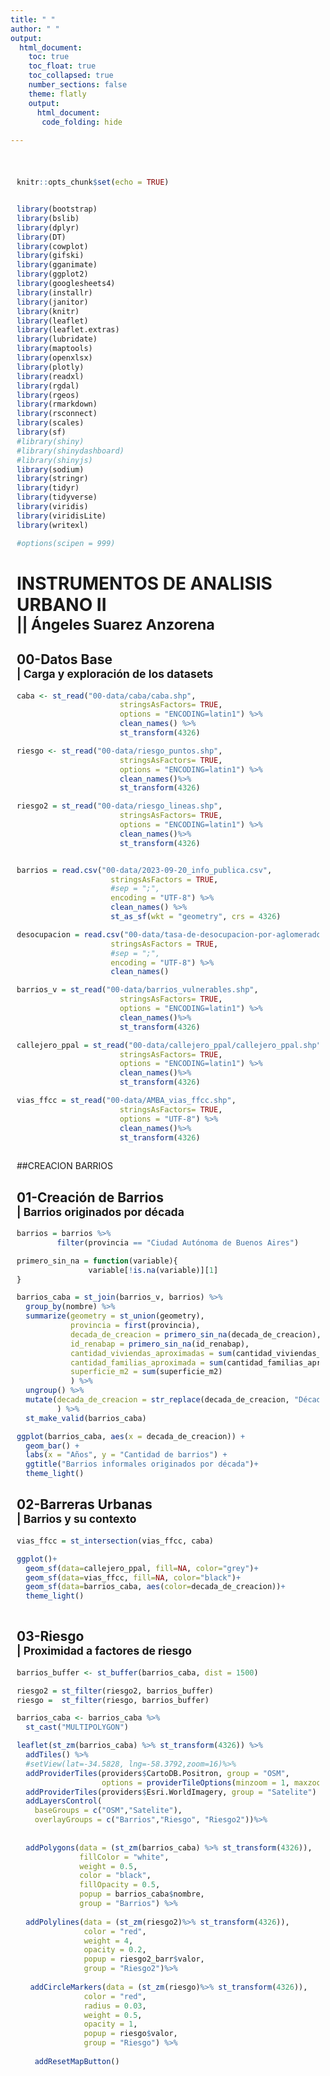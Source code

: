 ```yaml
---
title: " "
author: " "
output: 
  html_document:
    toc: true
    toc_float: true
    toc_collapsed: true
    number_sections: false
    theme: flatly
    output:
      html_document:
       code_folding: hide
    
---
```



<style type="text/css">
div.main-container {
  max-width: 90%;
  margin-left: 2px;
  /margin-right;/
}
</style>

<style>
#para1{
  color: grey;
  text-align: left;}
#text{
  text-align:left;
  padding:10px;
  float:both;
}
#links{
color:#facf02;
}
</style>

<div id="text">

```r

```

```r
knitr::opts_chunk$set(echo = TRUE)


library(bootstrap)
library(bslib)
library(dplyr)
library(DT)
library(cowplot)
library(gifski)
library(gganimate)
library(ggplot2)
library(googlesheets4)
library(installr)
library(janitor)
library(knitr)
library(leaflet)
library(leaflet.extras)
library(lubridate)
library(maptools)
library(openxlsx)
library(plotly)
library(readxl)
library(rgdal)
library(rgeos)
library(rmarkdown)
library(rsconnect)
library(scales)
library(sf)
#library(shiny)
#library(shinydashboard)
#library(shinyjs)
library(sodium)
library(stringr)
library(tidyr)
library(tidyverse)
library(viridis)
library(viridisLite)
library(writexl)

#options(scipen = 999)
```

<h1>
  INSTRUMENTOS DE ANALISIS URBANO II </br>
  <small class="text-muted"> || Ángeles Suarez Anzorena </small>
</h1>

<h2>
  00-Datos Base </br>
  <small class="text-muted"> | Carga y exploración de los datasets </small>
</h2>


```r


caba <- st_read("00-data/caba/caba.shp",
                       stringsAsFactors= TRUE,
                       options = "ENCODING=latin1") %>% 
                       clean_names() %>% 
                       st_transform(4326)

riesgo <- st_read("00-data/riesgo_puntos.shp",
                       stringsAsFactors= TRUE,
                       options = "ENCODING=latin1") %>% 
                       clean_names()%>% 
                       st_transform(4326)

riesgo2 = st_read("00-data/riesgo_lineas.shp",
                       stringsAsFactors= TRUE,
                       options = "ENCODING=latin1") %>% 
                       clean_names()%>% 
                       st_transform(4326)


barrios = read.csv("00-data/2023-09-20_info_publica.csv",
                     stringsAsFactors = TRUE,
                     #sep = ";",
                     encoding = "UTF-8") %>% 
                     clean_names() %>% 
                     st_as_sf(wkt = "geometry", crs = 4326)

desocupacion = read.csv("00-data/tasa-de-desocupacion-por-aglomerado-1974-2003.csv",
                     stringsAsFactors = TRUE,
                     #sep = ";",
                     encoding = "UTF-8") %>% 
                     clean_names() 

barrios_v = st_read("00-data/barrios_vulnerables.shp",
                       stringsAsFactors= TRUE,
                       options = "ENCODING=latin1") %>% 
                       clean_names()%>% 
                       st_transform(4326)

callejero_ppal = st_read("00-data/callejero_ppal/callejero_ppal.shp",
                       stringsAsFactors= TRUE,
                       options = "ENCODING=latin1") %>% 
                       clean_names()%>% 
                       st_transform(4326)

vias_ffcc = st_read("00-data/AMBA_vias_ffcc.shp",
                       stringsAsFactors= TRUE,
                       options = "UTF-8") %>% 
                       clean_names()%>% 
                       st_transform(4326)
                     
```




##CREACION BARRIOS

<h2>
  01-Creación de Barrios </br>
  <small class="text-muted"> | Barrios originados por década </small>
</h2>

```r
barrios = barrios %>% 
         filter(provincia == "Ciudad Autónoma de Buenos Aires")

primero_sin_na = function(variable){
                variable[!is.na(variable)][1]
}

barrios_caba = st_join(barrios_v, barrios) %>% 
  group_by(nombre) %>%
  summarize(geometry = st_union(geometry),
            provincia = first(provincia),
            decada_de_creacion = primero_sin_na(decada_de_creacion),
            id_renabap = primero_sin_na(id_renabap),
            cantidad_viviendas_aproximadas = sum(cantidad_viviendas_aproximadas),
            cantidad_familias_aproximada = sum(cantidad_familias_aproximada),
            superficie_m2 = sum(superficie_m2)
            ) %>%
  ungroup() %>% 
  mutate(decada_de_creacion = str_replace(decada_de_creacion, "Década ", "")
         ) %>% 
  st_make_valid(barrios_caba)

ggplot(barrios_caba, aes(x = decada_de_creacion)) +
  geom_bar() +
  labs(x = "Años", y = "Cantidad de barrios") +
  ggtitle("Barrios informales originados por década")+
  theme_light()
```


<h2>
  02-Barreras Urbanas </br>
  <small class="text-muted"> | Barrios y su contexto </small>
</h2>


```r
vias_ffcc = st_intersection(vias_ffcc, caba)

ggplot()+
  geom_sf(data=callejero_ppal, fill=NA, color="grey")+
  geom_sf(data=vias_ffcc, fill=NA, color="black")+
  geom_sf(data=barrios_caba, aes(color=decada_de_creacion))+
  theme_light()
  
```


<h2>
  03-Riesgo </br>
  <small class="text-muted"> | Proximidad a factores de riesgo </small>
</h2>

```r
barrios_buffer <- st_buffer(barrios_caba, dist = 1500)

riesgo2 = st_filter(riesgo2, barrios_buffer)
riesgo =  st_filter(riesgo, barrios_buffer)
```


```r
barrios_caba <- barrios_caba %>%
  st_cast("MULTIPOLYGON")

leaflet(st_zm(barrios_caba) %>% st_transform(4326)) %>%
  addTiles() %>%
  #setView(lat=-34.5828, lng=-58.3792,zoom=16)%>%
  addProviderTiles(providers$CartoDB.Positron, group = "OSM",
                   options = providerTileOptions(minzoom = 1, maxzoom = 15)) %>%
  addProviderTiles(providers$Esri.WorldImagery, group = "Satelite") %>%
  addLayersControl(
    baseGroups = c("OSM","Satelite"), 
    overlayGroups = c("Barrios","Riesgo", "Riesgo2"))%>% 
    
  
  addPolygons(data = (st_zm(barrios_caba) %>% st_transform(4326)),
              fillColor = "white",
              weight = 0.5,
              color = "black",
              fillOpacity = 0.5,
              popup = barrios_caba$nombre,
              group = "Barrios") %>%
  
  addPolylines(data = (st_zm(riesgo2)%>% st_transform(4326)),
               color = "red",
               weight = 4,
               opacity = 0.2,
               popup = riesgo2_barr$valor,
               group = "Riesgo2")%>%
  
   addCircleMarkers(data = (st_zm(riesgo)%>% st_transform(4326)),
               color = "red",
               radius = 0.03,
               weight = 0.5,
               opacity = 1,
               popup = riesgo$valor,
               group = "Riesgo") %>% 
  
    addResetMapButton() 
```

